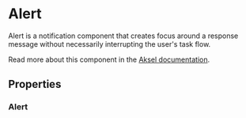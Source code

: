 

<Meta of={Alert} />

# Alert

Alert is a notification component that creates focus around a response message without necessarily interrupting the user's task flow.

Read more about this component in the [Aksel documentation](https://aksel.nav.no/komponenter/core/alert).

<Primary />

## Properties

### Alert

<Controls />

<Stories includePrimary={false} />
